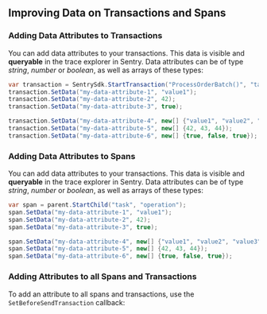 ## Improving Data on Transactions and Spans

### Adding Data Attributes to Transactions

You can add data attributes to your transactions. This data is visible and __queryable__ in the trace explorer in Sentry. Data attributes can be of type _string_, _number_ or _boolean_, as well as arrays of these types:

```csharp
var transaction = SentrySdk.StartTransaction("ProcessOrderBatch()", "task");
transaction.SetData("my-data-attribute-1", "value1");
transaction.SetData("my-data-attribute-2", 42);
transaction.SetData("my-data-attribute-3", true);

transaction.SetData("my-data-attribute-4", new[] {"value1", "value2", "value3"});
transaction.SetData("my-data-attribute-5", new[] {42, 43, 44});
transaction.SetData("my-data-attribute-6", new[] {true, false, true});
```

### Adding Data Attributes to Spans

You can add data attributes to your transactions. This data is visible and __queryable__ in the trace explorer in Sentry. Data attributes can be of type _string_, _number_ or _boolean_, as well as arrays of these types:


```csharp
var span = parent.StartChild("task", "operation");
span.SetData("my-data-attribute-1", "value1");
span.SetData("my-data-attribute-2", 42);
span.SetData("my-data-attribute-3", true);

span.SetData("my-data-attribute-4", new[] {"value1", "value2", "value3"});
span.SetData("my-data-attribute-5", new[] {42, 43, 44});
span.SetData("my-data-attribute-6", new[] {true, false, true});
```

### Adding Attributes to all Spans and Transactions

To add an attribute to all spans and transactions, use the `SetBeforeSendTransaction` callback:

<PlatformContent includePath="configuration/data-to-all-spans" />
